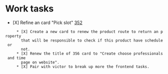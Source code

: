 = Work tasks =

* [X] Refine an card "Pick slot" [[https://lamimed.atlassian.net/browse/TEC-352|352]]
      * [X] Create a new card to renew the product route to return an property
        that will be responsible to check if this product have schedule or
        not.
      * [X] Renew the title of 356 card to "Create choose professionals and time
        page on website".
      * [X] Pair with victor to break up more the frontend tasks.
